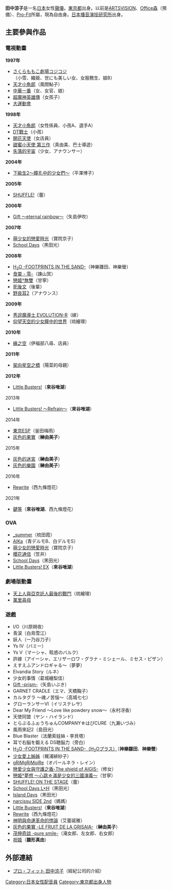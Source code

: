 {{noteTA|G1=Anime}}
{{nofootnotes|time=2009-10-10T09:33:04+00:00}}
{{配音員
|名字= 田中涼子
|圖像= 
|尺寸= 
|說明= 
|藝名= 
|外文名= 田中 涼子
|外文= ja
|羅馬拼音= 
|英文名= 
|本名=
|綽號= 
|配偶=
|出生地= {{JPN}}[[東京都|東京都]]
|出身地=
|血型= 
|生年= 1973
|生月= 7
|生日= 28
|歿年= 
|歿月= 
|歿日= 
|所屬= 自由身
|配演語言= [[日語|日語]]
|活動時期= 1996年 -
|出道作= 
|代表作= 平澤博子（[[下級生2|下級生2～瞳孔中的少女們～]]）<br>黑田光（[[School_Days|School Days]]）<br />來谷唯湖（[[Little_Busters!|Little Busters!]]）<br />榊由美子（[[灰色的果實|灰色的果實]]）
|其他= 
}}
{{japanese|japanese=田中 涼子|kana=たなか りょうこ|romaji=Tanaka Ryōko}}

'''田中涼子'''{{BD|1973年|7月28日|catIdx=Tanaka Ryouko}}是一名[[日本|日本]]女性[[聲優|聲優]]。[[東京都|東京都]]出身。以前是[[ARTSVISION|ARTSVISION]]、[[Office森|Office森]]（預備）、[[Pro-Fit|Pro-Fit]]所屬，現為自由身。[[日本播音演技研究所|日本播音演技研究所]]出身。

==主要參與作品==
=== 電視動畫 ===
'''1997年'''
*[[さくらももこ劇場コジコジ|さくらももこ劇場コジコジ]]（小雪、織姫、世にも美しい女、女服務生、娘B）
*[[天才小魚郎|天才小魚郎]]（風間鮎子）
*[[中華一番|中華一番]]（女、女官、娘）
*[[超魔神英雄傳|超魔神英雄傳]]（女孩子） 
*[[大運動會|大運動會]]
'''1998年'''
*[[天才小魚郎|天才小魚郎]]（女性係員、小孩A、選手A）
*[[DT戰士|DT戰士]]（小孩） 
*[[開花天使|開花天使]]（女店員） 
*[[甜蜜小天使|甜蜜小天使 第三作]]（真由美、巴士導遊）
*[[失落的宇宙|失落的宇宙]]（少女、アナウンサー）
'''2004年'''
*[[下級生2|下級生2～瞳孔中的少女們～]]（平澤博子）
'''2005年'''
*[[SHUFFLE!|SHUFFLE!]]（蕾）
'''2006年'''
*[[Gift_(遊戲)|Gift 〜eternal rainbow〜]]（矢島伊吹）
'''2007年'''
*[[萌少女的戀愛時光|萌少女的戀愛時光]]（寶院京子）
*[[School_Days|School Days]]（黑田光）
'''2008年'''
*[[H2O_-FOOTPRINTS_IN_THE_SAND-|H<sub>2</sub>O -FOOTPRINTS IN THE SAND-]]（神樂雛田、神樂螢）
*[[食靈|食靈 - 零-]]（諫山冥）
*[[戀姬†無雙|戀姬†無雙]]（甘寧） 
*[[死後文|死後文]]（後輩） 
*[[野良耳|野良耳2]]（アナウンス） 
'''2009年'''
*[[秀逗魔導士|秀逗魔導士 EVOLUTION-R]]（嫁） 
*[[仰望天空的少女瞳中的世界|仰望天空的少女瞳中的世界]]（琉繪理）
'''2010年'''
*[[緣之空|緣之空]]（伊福部八尋、店員）
'''2011年'''
*[[架向星空之橋|架向星空之橋]]（陽菜的母親）
'''2012年'''
*[[Little_Busters!|Little Busters!]]（'''來谷唯湖'''）
; 2013年
*[[Little_Busters!|Little Busters! ～Refrain～]]（'''來谷唯湖'''）
; 2014年
*[[東京ESP|東京ESP]]（釜田梅雨）
*[[灰色的果實|灰色的果實]]（'''榊由美子'''）
; 2015年
*[[灰色的迷宮|灰色的迷宮]]（'''榊由美子'''）
*[[灰色的樂園|灰色的樂園]]（'''榊由美子'''）
; 2016年
*[[Rewrite|Rewrite]]（西九條燈花）
; 2021年
*[[鍵等|鍵等]]（'''來谷唯湖'''、西九條燈花）

=== OVA ===
*[[_summer|_summer]]（梳田霞） 
*[[AIKa|AIKa]]（青デルモB、白デルモS）
*[[萌少女的戀愛時光|萌少女的戀愛時光]]（寶院京子）  
*[[櫻花通信|櫻花通信]]（笠井）
*[[School_Days|School Days]]（黑田光）
*[[Little_Busters!|Little Busters! EX]]（'''來谷唯湖'''）

=== 劇場版動畫 ===
*[[仰望天空的少女瞳中的世界|天上人與亞克託人最後的戰鬥]]（琉繪理）
*[[萬里尋親記|萬里尋母]]

=== 遊戲 ===
*I/O（川原朔夜）
*青涙（白鳥雪江） 
*妖人（一乃谷刀子） 
*Ys IV（バミー）
*Ys V（マーシャ、眩惑のバルク） 
*許嫁（アイーシャ、エリザーロワ・グラナ・ミシェール、ミセス・ピザン）
*えすえふアンドロギャる〜（夢夢） 
*Elvandia Story（ルネ）
*少女的事情（葛城繪梨佳） 
*[[Gift_(遊戲)|Gift -prism-]]（矢島いぶき）
*GARNET CRADLE（エマ、天橋鞠子） 
*カルタグラ 〜魂ノ苦惱〜（高城七七） 
*グローランサーVI（イリステレサ）
*Dear My Friend 〜Love like powdery snow〜（永村冴香）
*天使同盟（ヤン・ハイランド）
*とらぶるふぉうちゅんCOMPANY☆はぴCURE（九瀨いづみ） 
*風雨來記2（島田光）
*Blue Blaster（法蘭索娃絲・李貝塔） 
*耳で右脳を鍛える DS聴脳力（旁白）
*[[H2O_-FOOTPRINTS_IN_THE_SAND-|H<sub>2</sub>O -FOOTPRINTS IN THE SAND-（H<sub>2</sub>Oプラス）]]（'''神樂雛田'''、'''神樂螢'''）
*[[少女愛上姊姊|少女愛上姊姊]]（梶浦緋紗子）
*[[gRiMgRiMoiRe|gRiMgRiMoiRe]]（オパールネラ・レイン）
*[[戀愛少女與守護之盾|戀愛少女與守護之盾-The shield of AIGIS-]]（修女） 
*[[戀姬†無雙|戀姫†夢想 〜心跳☆滿是少女的三國演義〜]]（甘寧）
*[[SHUFFLE!|SHUFFLE! ON THE STAGE]]（蕾）
*[[School_Days|School Days L×H]]（黑田光） 
*[[Island_Days|Island Days]]（黑田光）
*[[narcissu|narcissu SIDE 2nd]]（媽媽）
*[[Little_Busters!|Little Busters!]]（'''來谷唯湖'''）
*[[Rewrite|Rewrite]]（西九條燈花）
*[[神明與命運革命的悖論|神明與命運革命的悖論]]（艾蕾諾雅）
*[[灰色的果實|灰色的果實 -LE FRUIT DE LA GRISAIA-]]（'''榊由美子'''）
*[[茂伸奇談|茂伸奇談 -pure smile-]]（滝女郎、左女郎、右女郎）
*[[祝姬|祝姬]]（'''雛形真由'''）

== 外部連結 ==
*{{ja}}[https://web.archive.org/web/20070509002024/http://profit-v.com/pro/talent_tanaka.html プロ・フィット 田中涼子]（經紀公司的介紹）

{{DEFAULTSORT:Tanaka Ryouko}}

[[Category:日本女性配音員|Category:日本女性配音員]]
[[Category:東京都出身人物|Category:東京都出身人物]]